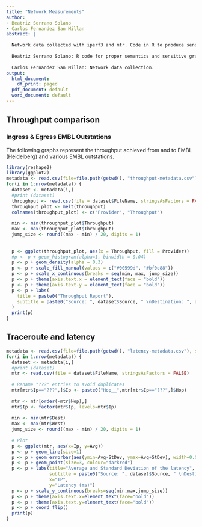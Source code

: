 ```yaml
---
title: "Network Measurements"
author:
- Beatriz Serrano Solano
- Carlos Fernandez San Millan
abstract: |

  Network data collected with iperf3 and mtr. Code in R to produce sensible data representations.
   
  Beatriz Serrano Solano: R code for proper semantics and sensitive graphical representation.
  
  Carlos Fernandez San Millan: Network data collection.
output:
  html_document:
    df_print: paged
  pdf_document: default
  word_document: default
---
```


## Throughput comparison

### Ingress & Egress EMBL Outstations

The following graphs represent the throughput achieved from and to EMBL (Heidelberg) and various EMBL outstations.

```r
library(reshape2)
library(ggplot2)
metadata <- read.csv(file=file.path(getwd(), "throughput-metadata.csv"), stringsAsFactors=FALSE, sep = ",")
for(i in 1:nrow(metadata)) {
  dataset <- metadata[i,]
  #print (dataset)
  throughput <- read.csv(file = dataset$FileName, stringsAsFactors = FALSE)
  throughput_plot <- melt(throughput)
  colnames(throughput_plot) <- c("Provider", "Throughput")
  
  min <- min(throughput_plot$Throughput)
  max <- max(throughput_plot$Throughput)
  jump_size <- round((max - min) / 20, digits = 1)
  
  
  p <- ggplot(throughput_plot, aes(x = Throughput, fill = Provider))
  #p <- p + geom_histogram(alpha=1, binwidth = 0.04)
  p <- p + geom_density(alpha = 0.3)
  p <- p + scale_fill_manual(values = c("#00599d", "#bf0e88"))
  p <- p + scale_x_continuous(breaks = seq(min, max, jump_size))
  p <- p + theme(axis.text.x = element_text(face = "bold"))
  p <- p + theme(axis.text.y = element_text(face = "bold"))
  p <- p + labs(
    title = paste0("Throughput Report"),
    subtitle = paste0("Source: ", dataset$Source, " \nDestination: ", dataset$Destination), x = "Throughput (Gbps)"
  )
  print(p)
}
```



## Traceroute and latency

```r
metadata <- read.csv(file=file.path(getwd(), "latency-metadata.csv"), stringsAsFactors=FALSE, sep = ",")
for(i in 1:nrow(metadata)) {
  dataset <- metadata[i,]
  #print (dataset)
  mtr <- read.csv(file = dataset$FileName, stringsAsFactors = FALSE)
  
  # Rename "???" entries to avoid duplicates
  mtr[mtr$Ip=="???",]$Ip <- paste0("Hop__",mtr[mtr$Ip=="???",]$Hop)
  
  mtr <- mtr[order(-mtr$Hop),]
  mtr$Ip <- factor(mtr$Ip, levels=mtr$Ip)
  
  min <- min(mtr$Best)
  max <- max(mtr$Wrst)
  jump_size <- round((max - min) / 20, digits = 1)
  
  # Plot
  p <- ggplot(mtr, aes(x=Ip, y=Avg))
  p <- p + geom_line(size=1)
  p <- p + geom_errorbar(aes(ymin=Avg-StDev, ymax=Avg+StDev), width=0.05, position=position_dodge(0.05))
  p <- p + geom_point(size=3, colour="darkred")
  p <- p + labs(title="Average and Standard Deviation of the latency",
                subtitle = paste0("Source: ", dataset$Source, " \nDestination: ", dataset$Destination),
                x="IP",
                y="Latency (ms)")
  p <- p + scale_y_continuous(breaks=seq(min,max,jump_size))
  p <- p + theme(axis.text.x=element_text(face="bold")) 
  p <- p + theme(axis.text.y=element_text(face="bold"))
  p <- p + coord_flip()
  print(p)
}

```



